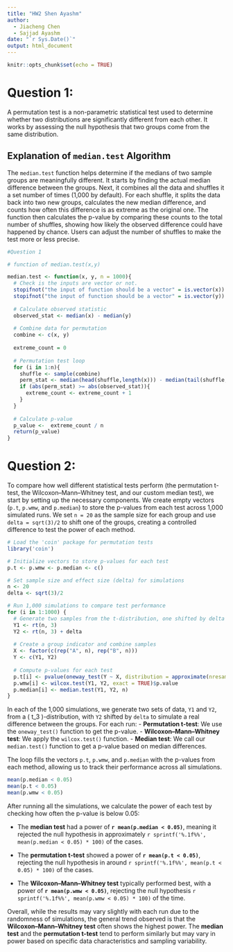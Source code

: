 ```yaml
---
title: "HW2 Shen Ayashm"
author: 
  - Jiacheng Chen
  - Sajjad Ayashm
date: "`r Sys.Date()`"
output: html_document
---
```


```r
knitr::opts_chunk$set(echo = TRUE)
```

# Question 1:

A permutation test is a non-parametric statistical test used to determine whether two distributions are significantly different from each other. It works by assessing the null hypothesis that two groups come from the same distribution.


## Explanation of `median.test` Algorithm

The `median.test` function helps determine if the medians of two sample groups are meaningfully different. It starts by finding the actual median difference between the groups. Next, it combines all the data and shuffles it a set number of times (1,000 by default). For each shuffle, it splits the data back into two new groups, calculates the new median difference, and counts how often this difference is as extreme as the original one. The function then calculates the p-value by comparing these counts to the total number of shuffles, showing how likely the observed difference could have happened by chance. Users can adjust the number of shuffles to make the test more or less precise.

```r
#Question 1

# function of median.test(x,y)

median.test <- function(x, y, n = 1000){
  # Check is the inputs are vector or not.
  stopifnot("the input of function should be a vector" = is.vector(x))
  stopifnot("the input of function should be a vector" = is.vector(y))
  
  # Calculate observed statistic
  observed_stat <- median(x) - median(y)
  
  # Combine data for permutation
  combine <- c(x, y)
  
  extreme_count = 0
  
  # Permutation test loop
  for (i in 1:n){
    shuffle <- sample(combine)
    perm_stat <- median(head(shuffle,length(x))) - median(tail(shuffle,length(y)))
    if (abs(perm_stat) >= abs(observed_stat)){
      extreme_count <- extreme_count + 1
    }
  }
  
  # Calculate p-value
  p_value <-  extreme_count / n
  return(p_value)
}
```

# Question 2:
To compare how well different statistical tests perform (the permutation t-test, the Wilcoxon–Mann–Whitney test, and our custom median test), we start by setting up the necessary components. We create empty vectors (`p.t`, `p.wmw`, and `p.median`) to store the p-values from each test across 1,000 simulated runs. We set `n = 20` as the sample size for each group and use `delta = sqrt(3)/2` to shift one of the groups, creating a controlled difference to test the power of each method.


```r
# Load the 'coin' package for permutation tests
library('coin')

# Initialize vectors to store p-values for each test
p.t <- p.wmw <- p.median <- c()

# Set sample size and effect size (delta) for simulations
n <- 20
delta <- sqrt(3)/2

# Run 1,000 simulations to compare test performance
for (i in 1:1000) {
  # Generate two samples from the t-distribution, one shifted by delta
  Y1 <- rt(n, 3)
  Y2 <- rt(n, 3) + delta
  
  # Create a group indicator and combine samples
  X <- factor(c(rep("A", n), rep("B", n)))
  Y <- c(Y1, Y2)
  
  # Compute p-values for each test
  p.t[i] <- pvalue(oneway_test(Y ~ X, distribution = approximate(nresample = 9999)))
  p.wmw[i] <- wilcox.test(Y1, Y2, exact = TRUE)$p.value
  p.median[i] <- median.test(Y1, Y2, n)
}
```

In each of the 1,000 simulations, we generate two sets of data, `Y1` and `Y2`, from a \( t_3 \)-distribution, with `Y2` shifted by `delta` to simulate a real difference between the groups. For each run:
- **Permutation t-test**: We use the `oneway_test()` function to get the p-value.
- **Wilcoxon–Mann–Whitney test**: We apply the `wilcox.test()` function.
- **Median test**: We call our `median.test()` function to get a p-value based on median differences.

The loop fills the vectors `p.t`, `p.wmw`, and `p.median` with the p-values from each method, allowing us to track their performance across all simulations.

```r
mean(p.median < 0.05)
mean(p.t < 0.05)
mean(p.wmw < 0.05)
```

After running all the simulations, we calculate the power of each test by checking how often the p-value is below 0.05:

- The **median test** had a power of **`r mean(p.median < 0.05)`**, meaning it rejected the null hypothesis in approximately `r sprintf('%.1f%%', mean(p.median < 0.05) * 100)` of the cases.

- The **permutation t-test** showed a power of **`r mean(p.t < 0.05)`**, rejecting the null hypothesis in around `r sprintf('%.1f%%', mean(p.t < 0.05) * 100)` of the cases.

- The **Wilcoxon–Mann–Whitney test** typically performed best, with a power of **`r mean(p.wmw < 0.05)`**, rejecting the null hypothesis `r sprintf('%.1f%%', mean(p.wmw < 0.05) * 100)` of the time.

Overall, while the results may vary slightly with each run due to the randomness of simulations, the general trend observed is that the **Wilcoxon–Mann–Whitney test** often shows the highest power. The **median test** and the **permutation t-test** tend to perform similarly but may vary in power based on specific data characteristics and sampling variability.

